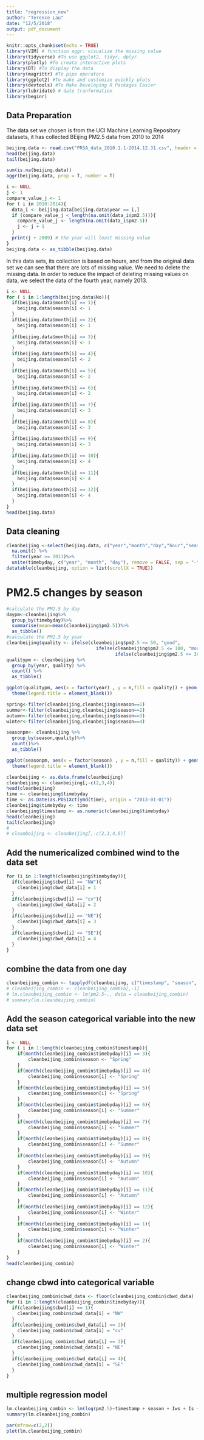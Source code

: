 ```yaml
---
title: "regression_new"
author: "Terence Lau"
date: "12/5/2018"
output: pdf_document
---
```


```r
knitr::opts_chunk$set(echo = TRUE)
library(VIM) # function aggr: visualize the missing value 
library(tidyverse) #To use ggplot2, tidyr, dplyr
library(plotly) #To create interactive plots
library(DT) #To display the data
library(magrittr) #To pipe operators
library(ggplot2) #To make and customize quickly plots
library(devtools) #To Make Developing R Packages Easier
library(lubridate) # date tranformation
library(beginr)
```

## Data Preparation 

The data set we chosen is from the UCI Machine Learning Repository datasets, it has collected BEijing PM2.5 data from 2010 to 2014 
```r
beijing.data <- read.csv("PRSA_data_2010.1.1-2014.12.31.csv", header = T) # load the data set
head(beijing.data)
tail(beijing.data)

sum(is.na(beijing.data))
aggr(beijing.data, prop = T, number = T)

i <- NULL
j <- 1
compare_value_j <- 1
for ( i in 2010:2014){
  data_i <- beijing.data[beijing.data$year == i,]
  if (compare_value_j < length(na.omit(data_i$pm2.5))){
    compare_value_j <- length(na.omit(data_i$pm2.5))
    j <- j + 1
  }
  print(j + 2009) # the year will least missing value 
}
beijing.data <- as_tibble(beijing.data)
```

In this data sets, its collection is based on hours, and from the original data set we can see that there are lots of missing value. We need to delete the missing data. In order to reduce the impact of deleting missing values on data, we select the data of the fourth year, namely 2013. 

```r
i <- NULL
for ( i in 1:length(beijing.data$No)){
  if(beijing.data$month[i] == 1){
    beijing.data$season[i] <- 1
  }
  if(beijing.data$month[i] == 2){
    beijing.data$season[i] <- 1
  }
  if(beijing.data$month[i] == 3){
    beijing.data$season[i] <- 1
  }
  if(beijing.data$month[i] == 4){
    beijing.data$season[i] <- 2
  }
  if(beijing.data$month[i] == 5){
    beijing.data$season[i] <- 2
  }
  if(beijing.data$month[i] == 6){
    beijing.data$season[i] <- 2
  }
  if(beijing.data$month[i] == 7){
    beijing.data$season[i] <- 3
  }
  if(beijing.data$month[i] == 8){
    beijing.data$season[i] <- 3
  }
  if(beijing.data$month[i] == 9){
    beijing.data$season[i] <- 3
  }
  if(beijing.data$month[i] == 10){
    beijing.data$season[i] <- 4
  }
  if(beijing.data$month[i] == 11){
    beijing.data$season[i] <- 4
  }
  if(beijing.data$month[i] == 12){
    beijing.data$season[i] <- 4
  }
}
head(beijing.data)
```
## Data cleaning 

```r
cleanbeijing <-select(beijing.data, c("year","month","day","hour","season","pm2.5","cbwd","Iws", "Is", "Ir","DEWP", "TEMP", "PRES")) %>% 
  na.omit() %>% 
  filter(year >= 2013)%>%
  unite(timebyday, c("year", "month", "day"), remove = FALSE, sep = "-")
datatable(cleanbeijing, option = list(scrollX = TRUE))

```


# PM2.5 changes by season
```r
#calculate the PM2.5 by day
daypm<-cleanbeijing%>%
  group_by(timebyday)%>%
  summarise(mean=mean(cleanbeijing$pm2.5))%>%
  as_tibble()
#calculate the PM2.5 by year
cleanbeijing$quality <- ifelse(cleanbeijing$pm2.5 <= 50, "good", 
                                 ifelse(cleanbeijing$pm2.5 <= 100, "moderate", 
                                        ifelse(cleanbeijing$pm2.5 <= 300, "unhealthy", "posisonous")))
qualitypm <- cleanbeijing %>% 
  group_by(year, quality) %>%
  count() %>% 
  as_tibble()

ggplot(qualitypm, aes(x = factor(year) , y = n,fill = quality)) + geom_bar(stat = 'identity', position = 'dodge')+
  theme(legend.title = element_blank())

```

```r

spring<-filter(cleanbeijing,cleanbeijing$season==1)
summer<-filter(cleanbeijing,cleanbeijing$season==2)
autumn<-filter(cleanbeijing,cleanbeijing$season==3)
winter<-filter(cleanbeijing,cleanbeijing$season==4)

seasonpm<- cleanbeijing %>%
  group_by(season,quality)%>%
  count()%>%
  as_tibble()

ggplot(seasonpm, aes(x = factor(season) , y = n,fill = quality)) + geom_bar(stat = 'identity', position = 'fill')+
  theme(legend.title = element_blank())
```

```r
cleanbeijing <- as.data.frame(cleanbeijing)
cleanbeijing <- cleanbeijing[,-c(2,3,4)] 
head(cleanbeijing)
time <- cleanbeijing$timebyday
time <- as.Date(as.POSIXct(ymd(time), origin = "2013-01-01"))
cleanbeijing$timebyday <- time
cleanbeijing$timestamp <- as.numeric(cleanbeijing$timebyday)
head(cleanbeijing)
tail(cleanbeijing)
# 
# cleanbeijing <- cleanbeijing[,-c(2,3,4,5)]
```

## Add the numericalized combined wind to the data set
```r
for (i in 1:length(cleanbeijing$timebyday)){
  if(cleanbeijing$cbwd[i] == "NW"){
    cleanbeijing$cbwd_data[i] = 1
  }
  if(cleanbeijing$cbwd[i] == "cv"){
    cleanbeijing$cbwd_data[i] = 2
  }
  if(cleanbeijing$cbwd[i] == "NE"){
    cleanbeijing$cbwd_data[i] = 3
  }
  if(cleanbeijing$cbwd[i] == "SE"){
    cleanbeijing$cbwd_data[i] = 4
  }
}
```

## combine the data from one day 
```r
cleanbeijing_combin <- tapplydf(cleanbeijing, c("timestamp", "season", "pm2.5", "Iws", "Is", "Ir", "DEWP", "TEMP","PRES","cbwd_data"),"timebyday", mean)
# cleanbeijing_combin <- cleanbeijing_combin[,-1]
# lm.cleanbeijing_combin <- lm(pm2.5~., data = cleanbeijing_combin)
# summary(lm.cleanbeijing_combin)
```

## Add the season categorical variable into the new data set 
```r
i <- NULL
for ( i in 1:length(cleanbeijing_combin$timestamp)){
    if(month(cleanbeijing_combin$timebyday)[i] == 3){
        cleanbeijing_combin$season <- "Spring"
    }
    if(month(cleanbeijing_combin$timebyday)[i] == 4){
        cleanbeijing_combin$season[i] <- "Spring"
    }
    if(month(cleanbeijing_combin$timebyday)[i] == 5){
        cleanbeijing_combin$season[i] <- "Spring"
    }
    if(month(cleanbeijing_combin$timebyday)[i] == 6){
        cleanbeijing_combin$season[i] <- "Summer"
    }
    if(month(cleanbeijing_combin$timebyday)[i] == 7){
        cleanbeijing_combin$season[i] <- "Summer"
    }
    if(month(cleanbeijing_combin$timebyday)[i] == 8){
        cleanbeijing_combin$season[i] <- "Summer"
    }
    if(month(cleanbeijing_combin$timebyday)[i] == 9){
        cleanbeijing_combin$season[i] <- "Autumn"
    }
    if(month(cleanbeijing_combin$timebyday)[i] == 10){
        cleanbeijing_combin$season[i] <- "Autumn"
    }
    if(month(cleanbeijing_combin$timebyday)[i] == 11){
        cleanbeijing_combin$season[i] <- "Autumn"
    }
    if(month(cleanbeijing_combin$timebyday)[i] == 12){
        cleanbeijing_combin$season[i] <- "Winter"
    }
    if(month(cleanbeijing_combin$timebyday)[i] == 1){
        cleanbeijing_combin$season[i] <- "Winter"
    }
    if(month(cleanbeijing_combin$timebyday)[i] == 2){
        cleanbeijing_combin$season[i] <- "Winter"
    }
}
head(cleanbeijing_combin)
```

## change cbwd into categorical variable
```r
cleanbeijing_combin$cbwd_data <- floor(cleanbeijing_combin$cbwd_data)
for (i in 1:length(cleanbeijing_combin$timebyday)){
  if(cleanbeijing$cbwd[i] == 1){
    cleanbeijing_combin$cbwd_data[i] = "NW"
  }
  if(cleanbeijing_combin$cbwd_data[i] == 2){
    cleanbeijing_combin$cbwd_data[i] = "cv"
  }
  if(cleanbeijing_combin$cbwd_data[i] == 3){
    cleanbeijing_combin$cbwd_data[i] = "NE"
  }
  if(cleanbeijing_combin$cbwd_data[i] == 4){
    cleanbeijing_combin$cbwd_data[i] = "SE"
  }
}
```


## multiple regression model 

```r
lm.cleanbeijing_combin <- lm(log(pm2.5)~timestamp + season + Iws + Is + Ir + DEWP + TEMP + PRES + cbwd_data, data = cleanbeijing_combin)
summary(lm.cleanbeijing_combin)
```
```r
par(mfrow=c(2,2))
plot(lm.cleanbeijing_combin)
```
















